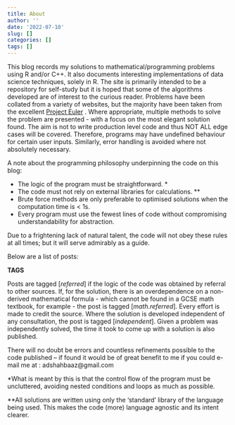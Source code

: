 ```yaml
---
title: About
author: ''
date: '2022-07-10'
slug: []
categories: []
tags: []
---
```

This blog records my solutions to mathematical/programming problems using R and/or C++. It also documents interesting implementations of data science techniques, solely in R.  The site is primarily intended to be a repository for self-study but it is hoped that some of the algorithms developed are of interest to the curious reader. Problems have been collated from a variety of websites, but the majority have been taken from the excellent [Project Euler](https://projecteuler.net/) . Where appropriate, multiple methods to solve the problem are presented - with a focus on the most elegant solution found. The aim is not to write production level code and thus  NOT ALL edge cases will be covered. Therefore, programs may have undefined behaviour for certain user inputs. Similarly, error handling is avoided where not absolutely necessary.

A note about the programming philosophy underpinning the code on this blog:

- The logic of the program must be straightforward. *
- The code must not rely on external libraries for calculations. **
- Brute force methods are only preferable to optimised solutions when the computation time is < $1$s.
- Every program must use the fewest lines of code without compromising understandability for abstraction.

Due to a frightening lack of natural talent, the code will not obey these rules at all times; but it will serve admirably as a guide.

Below are a list of posts:




**TAGS**

Posts are tagged [*referred*] if the logic of the code was obtained by referral to other sources. If, for the solution, there is an overdependence on a non-derived mathematical formula - which cannot be found in a GCSE math textbook, for example - the post is tagged [*math.referred*]. Every effort is made to credit the source. Where the solution is developed independent of any consultation, the post is tagged [*independent*]. Given a problem was independently solved, the time it took to come up with a solution is also published.  


There will no doubt be errors and countless refinements possible to the code published -- if found it would be of great benefit to me if you could e-mail me at :   adshahbaaz@gmail.com 


*What is meant by this is that the control flow of the program must be uncluttered, avoiding nested conditions and loops as much as possible.

**All solutions are written using only the 'standard' library of the language being used. This makes the code (more) language agnostic and its intent clearer.


